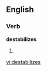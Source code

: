 
==English==

===Verb===
'''destabilizes'''

# {{third-person singular of|[[destabilize]]}}

[[vi:destabilizes]]